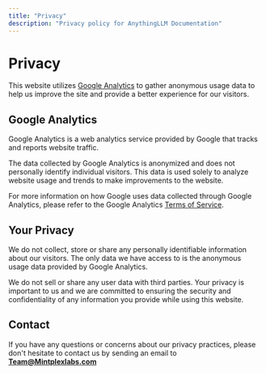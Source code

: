 ```yaml
---
title: "Privacy"
description: "Privacy policy for AnythingLLM Documentation"
---
```



# Privacy

This website utilizes [Google Analytics](https://marketingplatform.google.com/about/analytics/) to gather anonymous usage data to help us improve the site and provide a better experience for our visitors.


## Google Analytics

Google Analytics is a web analytics service provided by Google that tracks and reports website traffic.

The data collected by Google Analytics is anonymized and does not personally identify individual visitors. This data is used solely to analyze website usage and trends to make improvements to the website.

For more information on how Google uses data collected through Google Analytics, please refer to the Google Analytics [Terms of Service](https://marketingplatform.google.com/about/analytics/terms/us/).


## Your Privacy

We do not collect, store or share any personally identifiable information about our visitors. The only data we have access to is the anonymous usage data provided by Google Analytics.

We do not sell or share any user data with third parties. Your privacy is important to us and we are committed to ensuring the security and confidentiality of any information you provide while using this website.


## Contact

If you have any questions or concerns about our privacy practices, please don't hesitate to contact us by sending an email to **Team@Mintplexlabs.com**

